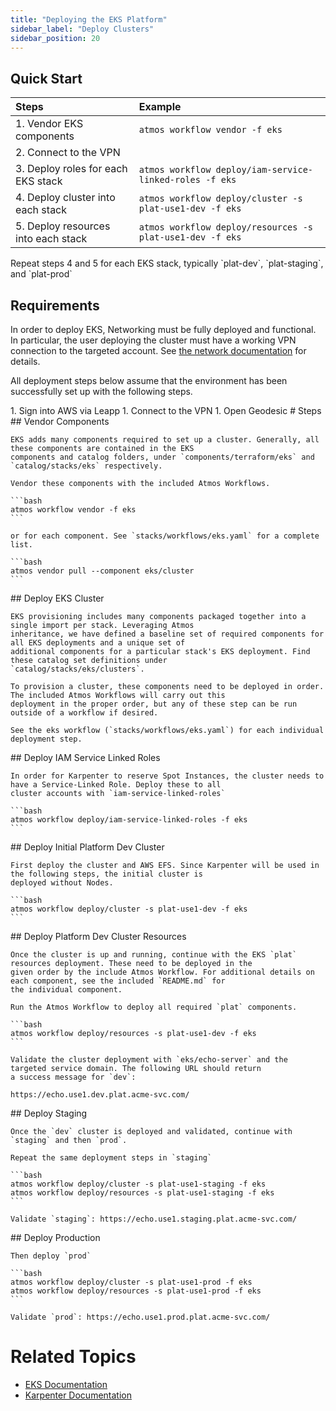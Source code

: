 ```yaml
---
title: "Deploying the EKS Platform"
sidebar_label: "Deploy Clusters"
sidebar_position: 20
---
```


## Quick Start

| Steps                               | Example                                                   |
| :---------------------------------- | :-------------------------------------------------------- |
| 1. Vendor EKS components            | `atmos workflow vendor -f eks`                            |
| 2. Connect to the VPN               |                                                           |
| 3. Deploy roles for each EKS stack  | `atmos workflow deploy/iam-service-linked-roles -f eks`   |
| 4. Deploy cluster into each stack   | `atmos workflow deploy/cluster -s plat-use1-dev -f eks`   |
| 5. Deploy resources into each stack | `atmos workflow deploy/resources -s plat-use1-dev -f eks` |

<Note>
  Repeat steps 4 and 5 for each EKS stack, typically `plat-dev`, `plat-staging`, and `plat-prod`
</Note>

## Requirements

In order to deploy EKS, Networking must be fully deployed and functional. In particular, the user deploying the cluster
must have a working VPN connection to the targeted account. See [the network documentation](/layers/network) for details.

All deployment steps below assume that the environment has been successfully set up with the following steps.

<Steps>
1. Sign into AWS via Leapp
1. Connect to the VPN
1. Open Geodesic
</Steps>

<Steps>
  # Steps

  <Step>
    ## <StepNumber/> Vendor Components

    EKS adds many components required to set up a cluster. Generally, all these components are contained in the EKS
    components and catalog folders, under `components/terraform/eks` and `catalog/stacks/eks` respectively.

    Vendor these components with the included Atmos Workflows.

    ```bash
    atmos workflow vendor -f eks
    ```

    or for each component. See `stacks/workflows/eks.yaml` for a complete list.

    ```bash
    atmos vendor pull --component eks/cluster
    ```
  </Step>

  <Step>
    ## <StepNumber/> Deploy EKS Cluster

    EKS provisioning includes many components packaged together into a single import per stack. Leveraging Atmos
    inheritance, we have defined a baseline set of required components for all EKS deployments and a unique set of
    additional components for a particular stack's EKS deployment. Find these catalog set definitions under
    `catalog/stacks/eks/clusters`.

    To provision a cluster, these components need to be deployed in order. The included Atmos Workflows will carry out this
    deployment in the proper order, but any of these step can be run outside of a workflow if desired.

    See the eks workflow (`stacks/workflows/eks.yaml`) for each individual deployment step.
  </Step>

  <Step>
    ## <StepNumber/> Deploy IAM Service Linked Roles

    In order for Karpenter to reserve Spot Instances, the cluster needs to have a Service-Linked Role. Deploy these to all
    cluster accounts with `iam-service-linked-roles`

    ```bash
    atmos workflow deploy/iam-service-linked-roles -f eks
    ```
  </Step>

  <Step>
    ## <StepNumber/> Deploy Initial Platform Dev Cluster

    First deploy the cluster and AWS EFS. Since Karpenter will be used in the following steps, the initial cluster is
    deployed without Nodes.

    ```bash
    atmos workflow deploy/cluster -s plat-use1-dev -f eks
    ```
  </Step>

  <Step>
    ## <StepNumber/> Deploy Platform Dev Cluster Resources

    Once the cluster is up and running, continue with the EKS `plat` resources deployment. These need to be deployed in the
    given order by the include Atmos Workflow. For additional details on each component, see the included `README.md` for
    the individual component.

    Run the Atmos Workflow to deploy all required `plat` components.

    ```bash
    atmos workflow deploy/resources -s plat-use1-dev -f eks
    ```

    Validate the cluster deployment with `eks/echo-server` and the targeted service domain. The following URL should return
    a success message for `dev`:

    https://echo.use1.dev.plat.acme-svc.com/
  </Step>

  <Step>
    ## <StepNumber/> Deploy Staging

    Once the `dev` cluster is deployed and validated, continue with `staging` and then `prod`.

    Repeat the same deployment steps in `staging`

    ```bash
    atmos workflow deploy/cluster -s plat-use1-staging -f eks
    atmos workflow deploy/resources -s plat-use1-staging -f eks
    ```

    Validate `staging`: https://echo.use1.staging.plat.acme-svc.com/
  </Step>

  <Step>
    ## <StepNumber/> Deploy Production

    Then deploy `prod`

    ```bash
    atmos workflow deploy/cluster -s plat-use1-prod -f eks
    atmos workflow deploy/resources -s plat-use1-prod -f eks
    ```

    Validate `prod`: https://echo.use1.prod.plat.acme-svc.com/
  </Step>
</Steps>

# Related Topics

- [EKS Documentation](/components/category/eks/)
- [Karpenter Documentation](https://karpenter.sh/)

